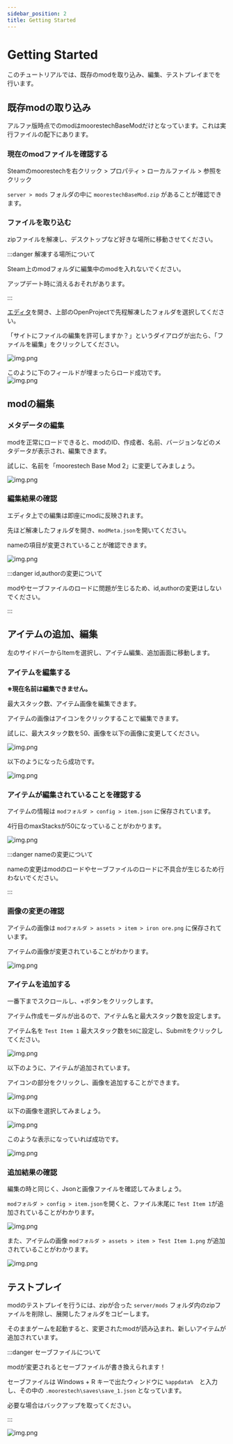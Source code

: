 ```yaml
---
sidebar_position: 2
title: Getting Started
---
```


# Getting Started
このチュートリアルでは、既存のmodを取り込み、編集、テストプレイまでを行います。

## 既存modの取り込み
アルファ版時点でのmodはmoorestechBaseModだけとなっています。これは実行ファイルの配下にあります。

### 現在のmodファイルを確認する
Steamのmoorestechを右クリック > プロパティ > ローカルファイル > 参照をクリック

`server > mods` フォルダの中に `moorestechBaseMod.zip` があることが確認できます。

### ファイルを取り込む
zipファイルを解凍し、デスクトップなど好きな場所に移動させてください。

:::danger 解凍する場所について

Steam上のmodフォルダに編集中のmodを入れないでください。

アップデート時に消えるおそれがあります。

:::

[エディタ](https://editor.moores.tech/)を開き、上部のOpenProjectで先程解凍したフォルダを選択してください。
  
「サイトにファイルの編集を許可しますか？」というダイアログが出たら、「ファイルを編集」をクリックしてください。

![img.png](img/file-edit-dialog.png)  
  
このように下のフィールドが埋まったらロード成功です。  
![img.png](img/load-success.png)

## modの編集

### メタデータの編集
modを正常にロードできると、modのID、作成者、名前、バージョンなどのメタデータが表示され、編集できます。

試しに、名前を「moorestech Base Mod 2」に変更してみましょう。

![img.png](img/getting-started-edit-name.png)

### 編集結果の確認
エディタ上での編集は即座にmodに反映されます。

先ほど解凍したフォルダを開き、`modMeta.json`を開いてください。

nameの項目が変更されていることが確認できます。

![img.png](img/edit-name-result.png)

:::danger id,authorの変更について

modやセーブファイルのロードに問題が生じるため、id,authorの変更はしないでください。

:::

## アイテムの追加、編集
左のサイドバーからItemを選択し、アイテム編集、追加画面に移動します。

### アイテムを編集する
**※現在名前は編集できません。**

最大スタック数、アイテム画像を編集できます。

アイテムの画像はアイコンをクリックすることで編集できます。

試しに、最大スタック数を50、画像を以下の画像に変更してください。

![img.png](img/iron.png)

以下のようになったら成功です。

![img.png](img/item-edit-result.png)

### アイテムが編集されていることを確認する

アイテムの情報は `modフォルダ > config > item.json` に保存されています。

4行目のmaxStacksが50になっていることがわかります。

![img.png](img/item-edit-result-json.png)

:::danger nameの変更について

nameの変更はmodのロードやセーブファイルのロードに不具合が生じるため行わないでください。

:::

### 画像の変更の確認

アイテムの画像は `modフォルダ > assets > item > iron ore.png` に保存されています。

アイテムの画像が変更されていることがわかります。

![img.png](img/item-edit-result-img.png)


### アイテムを追加する
一番下までスクロールし、+ボタンをクリックします。

アイテム作成モーダルが出るので、アイテム名と最大スタック数を設定します。

アイテム名を `Test Item 1` 最大スタック数を`50`に設定し、Submitをクリックしてください。

![img.png](img/item-create.png)

以下のように、アイテムが追加されています。

アイコンの部分をクリックし、画像を追加することができます。

![img.png](img/item-create-result.png)

以下の画像を選択してみましょう。

![img.png](img/test-item-icon.png)

このような表示になっていれば成功です。

![img.png](img/added-item-upload-image.png)

### 追加結果の確認

編集の時と同じく、Jsonと画像ファイルを確認してみましょう。

`modフォルダ > config > item.json`を開くと、ファイル末尾に `Test Item 1`が追加されていることがわかります。

![img.png](img/item-add-json.png)

また、アイテムの画像  `modフォルダ > assets > item > Test Item 1.png` が追加されていることがわかります。

![img.png](img/item-add-image.png)


## テストプレイ

modのテストプレイを行うには、zipが合った `server/mods` フォルダ内のzipファイルを削除し、展開したフォルダをコピーします。

そのままゲームを起動すると、変更されたmodが読み込まれ、新しいアイテムが追加されています。

:::danger セーブファイルについて

modが変更されるとセーブファイルが書き換えられます！

セーブファイルは Windows + R キーで出たウィンドウに `%appdata%`　と入力し、その中の `.moorestech\saves\save_1.json` となっています。

必要な場合はバックアップを取ってください。

:::


![img.png](img/testplay-result.png)

